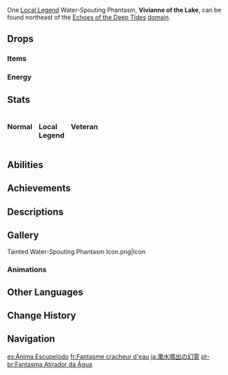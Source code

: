 {{Enemy Infobox
|title    = 
|dmgtype  = Hydro
|image    = Enemy Tainted Water-Spouting Phantasm.png
|type     = Elite Enemies
|family   = Elemental Lifeforms
|group    = Tainted Hydro Phantasms
|weakpoint = no
}}
{{Enemy Intro}}

One [[Local Legend]] Water-Spouting Phantasm, '''Vivianne of the Lake''', can be found northeast of the [[Echoes of the Deep Tides]] [[domain]].

==Drops==
===Items===
{{Drops Table|type=Tainted Hydro Phantasms}}

===Energy===
{{Energy Drops
|type  = Hydro
|hp1   = 66
|p1    = 1
|hp2   = 33
|p2    = 1
|hp3   = 0
|p3    = 2
}}

==Stats==
<div style="display:flex; column-gap: 15px; flex-direction: row; flex-wrap: wrap;"><div style="width:min-content;">
===Normal===
{{Enemy Stats
|hydro_res    = Immune

|hp_ratio     = 4
|hp_type      = 2
|atk_ratio    = 5
|atk_type     = 2
}}
</div><!--
--><div style="width:min-content;">
===Local Legend===
{{Enemy Stats
|hydro_res    = Immune

|hp_ratio     = 65.2
|hp_type      = 2
|atk_ratio    = 9.6
|atk_type     = 2
|hide_notes   = 1
}}
</div><!--
--><div style="width:min-content;">
===Veteran===
{{Enemy Stats
|hydro_res    = Immune

|hp_ratio     = 13.04
|hp_type      = 2
|atk_ratio    = 4.8
|atk_type     = 2
}}
</div></div>

==Abilities==
{{Enemy Attacks
|name_1      = Bubble Shot
|desc_1      = Fires a projectile at the player, dealing '''50% ATK''' as {{Color|Hydro DMG}}.

|name_2      = Enraged State
|desc_2      = Periodically enters an enraged state where it will use enhanced attacks and become immune to being [[Frozen]]. Freezing the Tainted Hydro Phantasm for more than 8 seconds will also force it to enter this state.
* '''Local Legend/Veteran:''' Enraged State is permanently active.

|name_3      = Raging Stream
|desc_3      = While in the enraged state, fires a continuous stream of water that deals '''40% ATK''' as {{Color|Hydro DMG}} every 0.5 seconds.

|name_4      = Furious Blast
|desc_4      = While in the enraged state, fires a large projectile at the player, dealing '''100% ATK''' as {{Color|Hydro DMG}} on hit.
* '''Local Legend/Veteran:''' Fires 5 projectiles instead of 1.
|caption_4   = Normal
|file_4_2    = Tainted Water-Spouting Phantasm Furious Blast 2
|caption_4_2 = Local Legend

|name_5      = Repel
|desc_5      = While in the enraged state, if the player is close, charges then inflates itself to deal '''100% ATK''' as {{Color|Hydro DMG}} around itself.
* '''Local Legend/Veteran:''' Subsequently creates 4 splashes around itself, each dealing '''100% ATK''' as {{Color|Hydro DMG}}.
|caption_5   = Normal
|file_5_2    = Tainted Water-Spouting Phantasm Repel 2
|caption_5_2 = Local Legend
}}

==Achievements==
{{Achievement Topic Table|topic=Tainted Water-Spouting Phantasm}}

==Descriptions==
{{Description|Today, with the [[Oceanid]]s extirpated from [[Fontaine]], strange elemental life forms have appeared in the waters.<br>It is said that in [[Egeria]]'s era, the Oceanids often lived alongside humans, and lived in the springs of clear waters dotted across the lands, and through this, they connected the waters of the world. But most died with their god, and for the survivors, the world no longer has any god they recognize.|[[Archive]]}}

==Gallery==
<gallery>
Tainted Water-Spouting Phantasm Icon.png|Icon
</gallery>

===Animations===
{{Transclude|Tainted Hydro Phantasm|Animations}}

==Other Languages==
{{Other Languages
|en      = Tainted Water-Spouting Phantasm
|zhs     = 浊水喷吐幻灵
|zhs_rm  = Zhuóshuǐ Pēntǔ Huànlíng
|zht     = 濁水噴吐幻靈
|zht_rm  = Zhuóshuǐ Pēntǔ Huànlíng
|zh_tl   = Tainted Water-Spouting Phantasm
|ja      = 濁水噴出の幻霊
|ja_rm   = Dakusui Funshutsu no Genrei
|ja_tl   = Tainted Water-Spouting Phantasm
|ko      = 탁한 물의 분사 환령
|ko_rm   = 
|ko_tl   = 
|es      = Ánima Escupelodo
|es_tl   = Mud-Spouting Spirit
|fr      = Fantasme cracheur d'eau
|fr_tl   = Water-Spitting Phantasm
|ru      = Извергающий воду фантазм
|ru_tl   = Water-Spouting Phantasm
|th      = Tainted Water-Spouting Phantasm
|vi      = Ảo Linh Nước Đục Phun Trào
|vi_tl   = 
|de      = Wasser speiender Okeanospuk
|de_tl   = Water Spouting Oceanid-spook
|id      = Tainted Water-Spouting Phantasm
|pt      = Fantasma Atirador da Água
|pt_tl   = 
|tr      = Lekeli Su Püskürten Tayf
|tr_tl   = Tainted Water Spouting Spectral
|it      = Fantasma zampillante contaminato
|it_tl   = Contaminated Gushing Phantasm
}}

==Change History==
{{Change History|4.0}}

==Navigation==
{{Enemy Navbox|Elite}}
{{Enemy Navbox|Special}}

[[es:Ánima Escupelodo]]
[[fr:Fantasme cracheur d'eau]]
[[ja:濁水噴出の幻霊]]
[[pt-br:Fantasma Atirador da Água]]